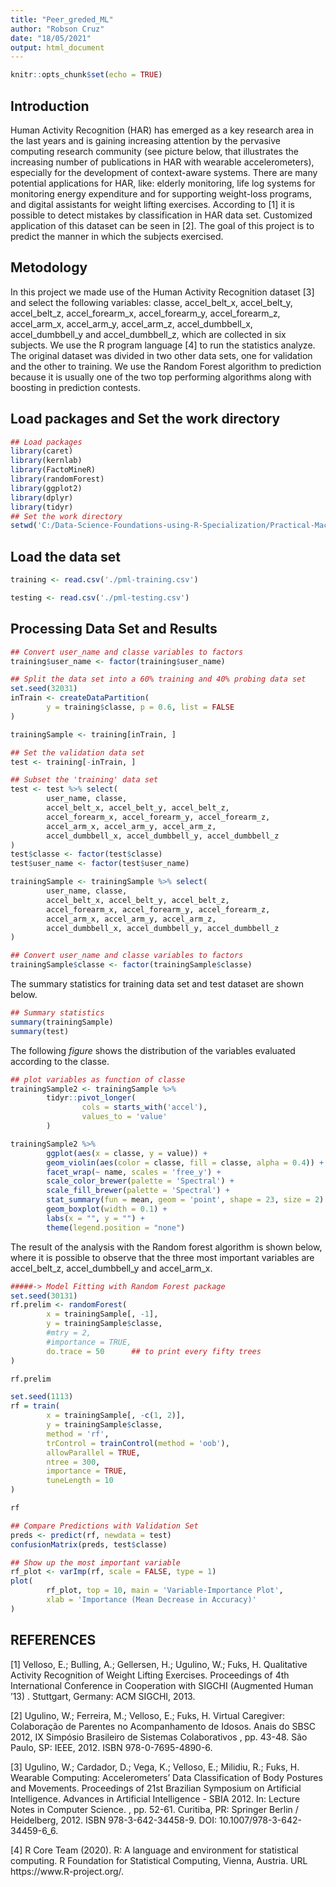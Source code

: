 ```yaml
---
title: "Peer_greded_ML"
author: "Robson Cruz"
date: "18/05/2021"
output: html_document
---
```


```r
knitr::opts_chunk$set(echo = TRUE)
```


## Introduction
Human Activity Recognition (HAR) has emerged as a key research area in the last
years and is gaining increasing attention by the pervasive computing research 
community (see picture below, that illustrates the increasing number of publications 
in HAR with wearable accelerometers), especially for the development of context-aware 
systems. There are many potential applications for HAR, like: elderly monitoring, 
life log systems for monitoring energy expenditure and for supporting weight-loss 
programs, and digital assistants for weight lifting exercises.
According to [1] it is possible to detect mistakes by classification in HAR data
set. Customized application of this dataset can be seen in [2].
The goal of this project is to predict the manner in which the subjects exercised. 

## Metodology
In this project we made use of the Human Activity Recognition dataset [3] and 
select the following variables: classe, accel_belt_x, accel_belt_y, accel_belt_z, 
accel_forearm_x, accel_forearm_y, accel_forearm_z, accel_arm_x, accel_arm_y, 
accel_arm_z, accel_dumbbell_x, accel_dumbbell_y and accel_dumbbell_z, which are
collected in six subjects. We use the R program language [4] to run the statistics 
analyze. 
The original dataset was divided in two other data sets, one for validation 
and the other to training. We use the Random Forest algorithm to prediction
because it is usually one of the two top performing algorithms along with
boosting in prediction contests.

## Load packages and Set the work directory
```r
## Load packages
library(caret)
library(kernlab)
library(FactoMineR)
library(randomForest)
library(ggplot2)
library(dplyr)
library(tidyr)
## Set the work directory
setwd('C:/Data-Science-Foundations-using-R-Specialization/Practical-Machine-learning/Peer-graded_Assignment/')
```


## Load the data set
```r
training <- read.csv('./pml-training.csv')

testing <- read.csv('./pml-testing.csv')
```

## Processing Data Set and Results
```r
## Convert user_name and classe variables to factors
training$user_name <- factor(training$user_name)

## Split the data set into a 60% training and 40% probing data set
set.seed(32031)
inTrain <- createDataPartition(
        y = training$classe, p = 0.6, list = FALSE
)

trainingSample <- training[inTrain, ] 

## Set the validation data set
test <- training[-inTrain, ]

## Subset the 'training' data set
test <- test %>% select(
        user_name, classe, 
        accel_belt_x, accel_belt_y, accel_belt_z,
        accel_forearm_x, accel_forearm_y, accel_forearm_z,
        accel_arm_x, accel_arm_y, accel_arm_z,
        accel_dumbbell_x, accel_dumbbell_y, accel_dumbbell_z
)
test$classe <- factor(test$classe)
test$user_name <- factor(test$user_name)

trainingSample <- trainingSample %>% select(
        user_name, classe, 
        accel_belt_x, accel_belt_y, accel_belt_z,
        accel_forearm_x, accel_forearm_y, accel_forearm_z,
        accel_arm_x, accel_arm_y, accel_arm_z,
        accel_dumbbell_x, accel_dumbbell_y, accel_dumbbell_z
)

## Convert user_name and classe variables to factors
trainingSample$classe <- factor(trainingSample$classe)
```

The summary statistics for training data set and test dataset are shown below.
```r
## Summary statistics
summary(trainingSample)
summary(test)
```

The following _figure_  shows the distribution of the variables evaluated 
according to the classe.

```r
## plot variables as function of classe
trainingSample2 <- trainingSample %>%
        tidyr::pivot_longer(
                cols = starts_with('accel'),
                values_to = 'value'
        )

trainingSample2 %>%
        ggplot(aes(x = classe, y = value)) +
        geom_violin(aes(color = classe, fill = classe, alpha = 0.4)) +
        facet_wrap(~ name, scales = 'free_y') +
        scale_color_brewer(palette = 'Spectral') +
        scale_fill_brewer(palette = 'Spectral') +
        stat_summary(fun = mean, geom = 'point', shape = 23, size = 2) +
        geom_boxplot(width = 0.1) +
        labs(x = "", y = "") +
        theme(legend.position = "none")
```

The result of the analysis with the Random forest algorithm is shown below, 
where it is possible to observe that the three most important variables are 
accel_belt_z, accel_dumbbell_y and accel_arm_x.

```r
#####-> Model Fitting with Random Forest package
set.seed(30131)
rf.prelim <- randomForest(
        x = trainingSample[, -1],
        y = trainingSample$classe,
        #mtry = 2,
        #importance = TRUE,
        do.trace = 50      ## to print every fifty trees
)

rf.prelim

set.seed(1113)
rf = train(
        x = trainingSample[, -c(1, 2)],
        y = trainingSample$classe,
        method = 'rf',
        trControl = trainControl(method = 'oob'),
        allowParallel = TRUE,
        ntree = 300,
        importance = TRUE,
        tuneLength = 10
)

rf

## Compare Predictions with Validation Set
preds <- predict(rf, newdata = test)
confusionMatrix(preds, test$classe)

## Show up the most important variable
rf_plot <- varImp(rf, scale = FALSE, type = 1)
plot(
        rf_plot, top = 10, main = 'Variable-Importance Plot',
        xlab = 'Importance (Mean Decrease in Accuracy)'
)
```

## REFERENCES
[1] Velloso, E.; Bulling, A.; Gellersen, H.; Ugulino, W.; Fuks, H. Qualitative
Activity Recognition of Weight Lifting Exercises. Proceedings of 4th International
Conference in Cooperation with SIGCHI (Augmented Human '13) . Stuttgart, 
Germany: ACM SIGCHI, 2013.

[2] Ugulino, W.; Ferreira, M.; Velloso, E.; Fuks, H. Virtual Caregiver:
Colaboração de Parentes no Acompanhamento de Idosos. Anais do SBSC 2012, 
IX Simpósio Brasileiro de Sistemas Colaborativos , pp. 43-48. São Paulo, 
SP: IEEE, 2012. ISBN 978-0-7695-4890-6.


[3] Ugulino, W.; Cardador, D.; Vega, K.; Velloso, E.; Milidiu, R.; Fuks, 
H. Wearable Computing: Accelerometers' Data Classification of Body Postures 
and Movements. Proceedings of 21st Brazilian Symposium on Artificial Intelligence.
Advances in Artificial Intelligence - SBIA 2012. In: Lecture Notes in Computer 
Science. , pp. 52-61. Curitiba, PR: Springer Berlin / Heidelberg, 2012. 
ISBN 978-3-642-34458-9. DOI: 10.1007/978-3-642-34459-6_6.


[4] R Core Team (2020). R: A language and environment for statistical computing. 
R Foundation for Statistical Computing, Vienna, Austria. URL https://www.R-project.org/.




